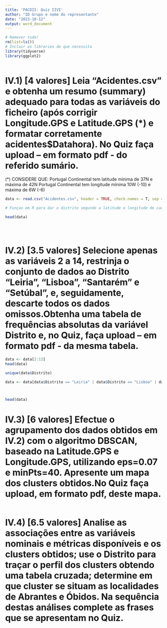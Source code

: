 ```yaml
---
title: 'PACDII: Quiz IIVI'
author: "ID Grupo e nome do representante"
date: "2023-10-12"
output: word_document
---
```




```r
# Remover tudo!
rm(list=ls()) 
# Incluir as libraries de que necessita
library(tidyverse)
library(ggplot2)
            
```


# IV.1) [4 valores] Leia “Acidentes.csv” e obtenha um resumo (summary) adequado para todas as variáveis do ficheiro (após corrigir Longitude.GPS e Latitude.GPS (*) e formatar corretamente acidentes$Datahora). No Quiz faça upload – em formato pdf - do referido sumário.
(*) CONSIDERE QUE:
Portugal Continental tem latitude mínima de 37N e máxima de 42N 
Portugal Continental tem longitude mínima 10W (-10) e máxima de 6W (-6)



```r
data <- read.csv("Acidentes.csv", header = TRUE, check.names = T, sep = ",", dec = ".")

# Funçao em R para dar o distrito segundo a latitude e longitude de cada acidente

head(data)


                
```

# IV.2) [3.5 valores] Selecione apenas as variáveis 2 a 14, restrinja o conjunto de dados ao Distrito “Leiria”, “Lisboa”, “Santarém” e “Setúbal”, e, seguidamente, descarte todos os dados omissos.Obtenha uma tabela de frequências absolutas da variável Distrito e, no Quiz, faça  upload – em formato pdf - da mesma tabela.


```r
data <- data[2:13]
head(data)
```

```r
unique(data$Distrito)
```

```r
data <- data[data$Distrito == "Leiria" | data$Distrito == "Lisboa" | data$Distrito == "Santarém" | data$Distrito == "Setúbal",]



head(data)
```

# IV.3) [6 valores] Efectue o agrupamento dos dados obtidos em IV.2) com o algoritmo DBSCAN, baseado na Latitude.GPS e Longitude.GPS, utilizando eps=0.07 e minPts=40. Apresente um mapa dos clusters obtidos.No Quiz faça upload, em formato pdf, deste mapa.

```r

```

# IV.4) [6.5 valores] Analise as associações entre as variáveis nominais e métricas disponíveis e os clusters obtidos; use o Distrito para traçar o perfil dos clusters obtendo uma tabela cruzada; determine em que cluster se situam as localidades de Abrantes e Óbidos. Na sequência destas análises complete as frases que se apresentam no Quiz.

```r

```
